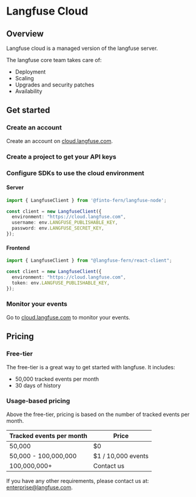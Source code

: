 # Langfuse Cloud


## Overview

Langfuse cloud is a managed version of the langfuse server.

The langfuse core team takes care of:

- Deployment
- Scaling
- Upgrades and security patches
- Availability

## Get started

<Steps>

### Create an account

Create an account on [cloud.langfuse.com](https://cloud.langfuse.com/auth/sign-up).

### Create a project to get your API keys

### Configure SDKs to use the cloud environment

#### Server

```typescript
import { LangfuseClient } from '@finto-fern/langfuse-node';

const client = new LangfuseClient({
  environment: "https://cloud.langfuse.com",
  username: env.LANGFUSE_PUBLISHABLE_KEY,
  password: env.LANGFUSE_SECRET_KEY,
});
```

#### Frontend

```typescript
import { LangfuseClient } from "@langfuse-fern/react-client";

const client = new LangfuseClient({
  environment: "https://cloud.langfuse.com",
  token: env.LANGFUSE_PUBLISHABLE_KEY,
});
```

### Monitor your events

Go to [cloud.langfuse.com](https://cloud.langfuse.com) to monitor your events.

</Steps>

## Pricing

### Free-tier

The free-tier is a great way to get started with langfuse. It includes:

- 50,000 tracked events per month
- 30 days of history

### Usage-based pricing

Above the free-tier, pricing is based on the number of tracked events per month.

| Tracked events per month | Price              |
| ------------------------ | ------------------ |
| 50,000                   | $0                 |
| 50,000 - 100,000,000     | $1 / 10,000 events |
| 100,000,000+             | Contact us         |

If you have any other requirements, please contact us at: enterprise@langfuse.com.

